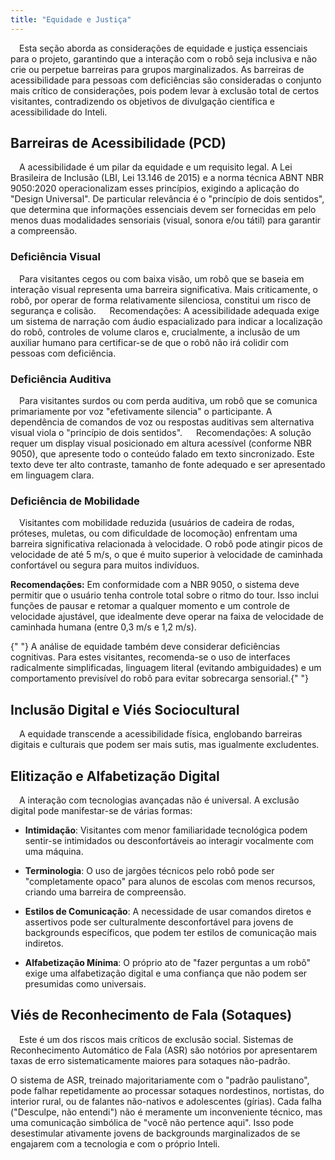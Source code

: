 ```yaml
---
title: "Equidade e Justiça"
---
```


&emsp;Esta seção aborda as considerações de equidade e justiça essenciais para o projeto, garantindo que a interação com o robô seja inclusiva e não crie ou perpetue barreiras para grupos marginalizados. As barreiras de acessibilidade para pessoas com deficiências são consideradas o conjunto mais crítico de considerações, pois podem levar à exclusão total de certos visitantes, contradizendo os objetivos de divulgação científica e acessibilidade do Inteli.

## Barreiras de Acessibilidade (PCD)

&emsp;A acessibilidade é um pilar da equidade e um requisito legal. A Lei Brasileira de Inclusão (LBI, Lei 13.146 de 2015) e a norma técnica ABNT NBR 9050:2020 operacionalizam esses princípios, exigindo a aplicação do "Design Universal". De particular relevância é o "princípio de dois sentidos", que determina que informações essenciais devem ser fornecidas em pelo menos duas modalidades sensoriais (visual, sonora e/ou tátil) para garantir a compreensão.

### Deficiência Visual

&emsp;Para visitantes cegos ou com baixa visão, um robô que se baseia em interação visual representa uma barreira significativa. Mais criticamente, o robô, por operar de forma relativamente silenciosa, constitui um risco de segurança e colisão.   Recomendações: A acessibilidade adequada exige um sistema de narração com áudio espacializado para indicar a localização do robô, controles de volume claros e, crucialmente, a inclusão de um auxiliar humano para certificar-se de que o robô não irá colidir com pessoas com deficiência.

### Deficiência Auditiva

&emsp;Para visitantes surdos ou com perda auditiva, um robô que se comunica primariamente por voz "efetivamente silencia" o participante. A dependência de comandos de voz ou respostas auditivas sem alternativa visual viola o "princípio de dois sentidos".   Recomendações: A solução requer um display visual posicionado em altura acessível (conforme NBR 9050), que apresente todo o conteúdo falado em texto sincronizado. Este texto deve ter alto contraste, tamanho de fonte adequado e ser apresentado em linguagem clara.

### Deficiência de Mobilidade

&emsp;Visitantes com mobilidade reduzida (usuários de cadeira de rodas, próteses, muletas, ou com dificuldade de locomoção) enfrentam uma barreira significativa relacionada à velocidade. O robô pode atingir picos de velocidade de até 5 m/s, o que é muito superior à velocidade de caminhada confortável ou segura para muitos indivíduos.

**Recomendações:** Em conformidade com a NBR 9050, o sistema deve permitir que o usuário tenha controle total sobre o ritmo do tour. Isso inclui funções de pausar e retomar a qualquer momento e um controle de velocidade ajustável, que idealmente deve operar na faixa de velocidade de caminhada humana (entre 0,3 m/s e 1,2 m/s).

<Callout title="Nota Adicional" type="tip">
  {" "}
  A análise de equidade também deve considerar deficiências cognitivas. Para
  estes visitantes, recomenda-se o uso de interfaces radicalmente simplificadas,
  linguagem literal (evitando ambiguidades) e um comportamento previsível do
  robô para evitar sobrecarga sensorial.{" "}
</Callout>

## Inclusão Digital e Viés Sociocultural

&emsp;A equidade transcende a acessibilidade física, englobando barreiras digitais e culturais que podem ser mais sutis, mas igualmente excludentes.

## Elitização e Alfabetização Digital

&emsp;A interação com tecnologias avançadas não é universal. A exclusão digital pode manifestar-se de várias formas:

- **Intimidação**: Visitantes com menor familiaridade tecnológica podem sentir-se intimidados ou desconfortáveis ao interagir vocalmente com uma máquina.

- **Terminologia**: O uso de jargões técnicos pelo robô pode ser "completamente opaco" para alunos de escolas com menos recursos, criando uma barreira de compreensão.

- **Estilos de Comunicação**: A necessidade de usar comandos diretos e assertivos pode ser culturalmente desconfortável para jovens de backgrounds específicos, que podem ter estilos de comunicação mais indiretos.

* **Alfabetização Mínima**: O próprio ato de "fazer perguntas a um robô" exige uma alfabetização digital e uma confiança que não podem ser presumidas como universais.

## Viés de Reconhecimento de Fala (Sotaques)

&emsp;Este é um dos riscos mais críticos de exclusão social. Sistemas de Reconhecimento Automático de Fala (ASR) são notórios por apresentarem taxas de erro sistematicamente maiores para sotaques não-padrão.

<Callout title="Risco Crítico: Exclusão Simbólica" type="danger"> O sistema de ASR, treinado majoritariamente com o "padrão paulistano", pode falhar repetidamente ao processar sotaques nordestinos, nortistas, do interior rural, ou de falantes não-nativos e adolescentes (gírias). Cada falha ("Desculpe, não entendi") não é meramente um inconveniente técnico, mas uma comunicação simbólica de "você não pertence aqui". Isso pode desestimular ativamente jovens de backgrounds marginalizados de se engajarem com a tecnologia e com o próprio Inteli. </Callout>